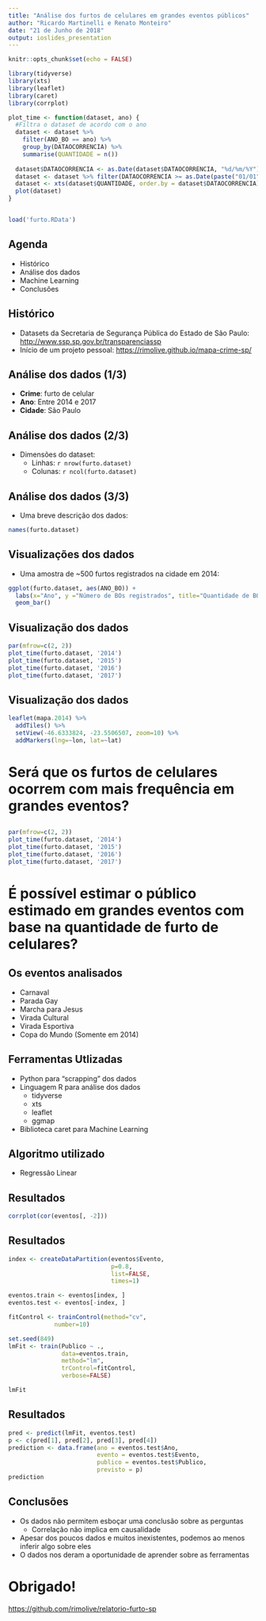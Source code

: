 ```yaml
---
title: "Análise dos furtos de celulares em grandes eventos públicos"
author: "Ricardo Martinelli e Renato Monteiro"
date: "21 de Junho de 2018"
output: ioslides_presentation
---
```


```r
knitr::opts_chunk$set(echo = FALSE)

library(tidyverse)
library(xts)
library(leaflet)
library(caret)
library(corrplot)

plot_time <- function(dataset, ano) {
  #Filtra o dataset de acordo com o ano
  dataset <- dataset %>%
    filter(ANO_BO == ano) %>%
    group_by(DATAOCORRENCIA) %>%
    summarise(QUANTIDADE = n())
  
  dataset$DATAOCORRENCIA <- as.Date(dataset$DATAOCORRENCIA, "%d/%m/%Y")
  dataset <- dataset %>% filter(DATAOCORRENCIA >= as.Date(paste("01/01", ano, sep="/"), "%d/%m/%Y"))
  dataset <- xts(dataset$QUANTIDADE, order.by = dataset$DATAOCORRENCIA)
  plot(dataset)
}


load('furto.RData')
```

## Agenda

- Histórico
- Análise dos dados
- Machine Learning
- Conclusões

## Histórico

- Datasets da Secretaria de Segurança Pública do Estado de São Paulo: <http://www.ssp.sp.gov.br/transparenciassp>
- Início de um projeto pessoal: <https://rimolive.github.io/mapa-crime-sp/>

## Análise dos dados (1/3)

- __Crime__: furto de celular
- __Ano__: Entre 2014 e 2017
- __Cidade__: São Paulo

## Análise dos dados (2/3)

- Dimensões do dataset:
  - Linhas: `r nrow(furto.dataset)`
  - Colunas: `r ncol(furto.dataset)`

## Análise dos dados (3/3)

- Uma breve descrição dos dados:

```r
names(furto.dataset)
```

## Visualizações dos dados

- Uma amostra de ~500 furtos registrados na cidade em 2014:
```r
ggplot(furto.dataset, aes(ANO_BO)) +
  labs(x="Ano", y ="Número de BOs registrados", title="Quantidade de BOs registrados por ano em São Paulo") + 
  geom_bar()
```

## Visualização dos dados

```r
par(mfrow=c(2, 2))
plot_time(furto.dataset, '2014')
plot_time(furto.dataset, '2015')
plot_time(furto.dataset, '2016')
plot_time(furto.dataset, '2017')
```

## Visualização dos dados

```r
leaflet(mapa.2014) %>%
  addTiles() %>%
  setView(-46.6333824, -23.5506507, zoom=10) %>%
  addMarkers(lng=~lon, lat=~lat)
```

# Será que os furtos de celulares ocorrem com mais frequência em grandes eventos?

## 

```r
par(mfrow=c(2, 2))
plot_time(furto.dataset, '2014')
plot_time(furto.dataset, '2015')
plot_time(furto.dataset, '2016')
plot_time(furto.dataset, '2017')
```

# É possível estimar o público estimado em grandes eventos com base na quantidade de furto de celulares?

## Os eventos analisados

- Carnaval
- Parada Gay
- Marcha para Jesus
- Virada Cultural
- Virada Esportiva
- Copa do Mundo (Somente em 2014)

## Ferramentas Utlizadas

- Python para "scrapping" dos dados
- Linguagem R para análise dos dados
  - tidyverse
  - xts
  - leaflet
  - ggmap
- Biblioteca caret para Machine Learning

## Algoritmo utilizado

- Regressão Linear

## Resultados

```r
corrplot(cor(eventos[, -2]))
```

## Resultados

```r
index <- createDataPartition(eventos$Evento,
                             p=0.8,
                             list=FALSE,
                             times=1)

eventos.train <- eventos[index, ]
eventos.test <- eventos[-index, ]

fitControl <- trainControl(method="cv",
             number=10)

set.seed(849)
lmFit <- train(Publico ~ .,
               data=eventos.train,
               method="lm",
               trControl=fitControl,
               verbose=FALSE)

lmFit
```

## Resultados

```r
pred <- predict(lmFit, eventos.test)
p <- c(pred[1], pred[2], pred[3], pred[4])
prediction <- data.frame(ano = eventos.test$Ano,
                         evento = eventos.test$Evento,
                         publico = eventos.test$Publico,
                         previsto = p)
prediction
```

## Conclusões

- Os dados não permitem esboçar uma conclusão sobre as perguntas
  - Correlação não implica em causalidade
- Apesar dos poucos dados e muitos inexistentes, podemos ao menos inferir algo sobre eles
- O dados nos deram a oportunidade de aprender sobre as ferramentas

# Obrigado!

<https://github.com/rimolive/relatorio-furto-sp>
